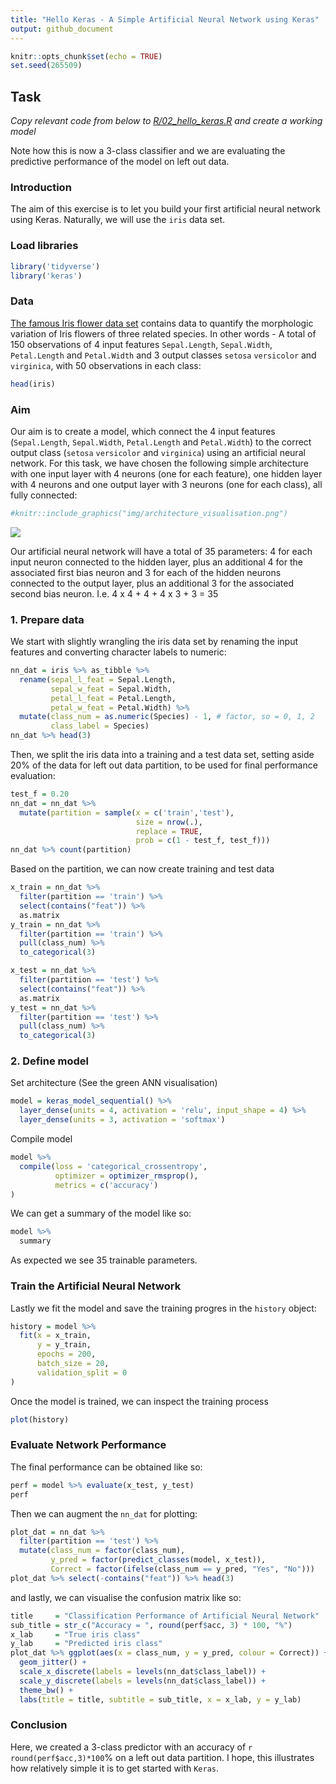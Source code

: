 ```yaml
---
title: "Hello Keras - A Simple Artificial Neural Network using Keras"
output: github_document
---
```


```r
knitr::opts_chunk$set(echo = TRUE)
set.seed(265509)
```

## Task

_Copy relevant code from below to [R/02_hello_keras.R](R/02_hello_keras.R) and create a working model_

Note how this is now a 3-class classifier and we are evaluating the predictive performance of the model on left out data.

### Introduction

The aim of this exercise is to let you build your first artificial neural network using Keras. Naturally, we will use the `iris` data set.

### Load libraries
```r
library('tidyverse')
library('keras')
```

### Data
[The famous Iris flower data set](https://en.wikipedia.org/wiki/Iris_flower_data_set) contains data to quantify the morphologic variation of Iris flowers of three related species. In other words - A total of 150 observations of 4 input features `Sepal.Length`, `Sepal.Width`, `Petal.Length` and `Petal.Width` and 3 output classes `setosa` `versicolor` and `virginica`, with 50 observations in each class:

```r
head(iris)
```

### Aim
Our aim is to create a model, which connect the 4 input features (`Sepal.Length`, `Sepal.Width`, `Petal.Length` and `Petal.Width`) to the correct output class (`setosa` `versicolor` and `virginica`) using an artificial neural network. For this task, we have chosen the following simple architecture with one input layer with 4 neurons (one for each feature), one hidden layer with 4 neurons and one output layer with 3 neurons (one for each class), all fully connected:

```r
#knitr::include_graphics("img/architecture_visualisation.png")
```

![](https://raw.githubusercontent.com/leonjessen/keras_tensorflow_on_iris/master/img/architecture_visualisation.png)

Our artificial neural network will have a total of 35 parameters: 4 for each input neuron connected to the hidden layer, plus an additional 4 for the associated first bias neuron and 3 for each of the hidden neurons connected to the output layer, plus an additional 3 for the associated second bias neuron. I.e. 4 x 4 + 4 + 4 x 3 + 3 = 35

### 1. Prepare data

We start with slightly wrangling the iris data set by renaming the input features and converting character labels to numeric:
```r
nn_dat = iris %>% as_tibble %>%
  rename(sepal_l_feat = Sepal.Length,
         sepal_w_feat = Sepal.Width,
         petal_l_feat = Petal.Length,
         petal_w_feat = Petal.Width) %>%
  mutate(class_num = as.numeric(Species) - 1, # factor, so = 0, 1, 2
         class_label = Species)
nn_dat %>% head(3)
```

Then, we split the iris data into a training and a test data set, setting aside 20% of the data for left out data partition, to be used for final performance evaluation:
```r
test_f = 0.20
nn_dat = nn_dat %>%
  mutate(partition = sample(x = c('train','test'),
                            size = nrow(.),
                            replace = TRUE,
                            prob = c(1 - test_f, test_f)))
nn_dat %>% count(partition)
```

Based on the partition, we can now create training and test data
```r
x_train = nn_dat %>%
  filter(partition == 'train') %>%
  select(contains("feat")) %>%
  as.matrix
y_train = nn_dat %>%
  filter(partition == 'train') %>%
  pull(class_num) %>%
  to_categorical(3)

x_test = nn_dat %>%
  filter(partition == 'test') %>%
  select(contains("feat")) %>%
  as.matrix
y_test = nn_dat %>%
  filter(partition == 'test') %>%
  pull(class_num) %>%
  to_categorical(3)
```

### 2. Define model

Set architecture (See the green ANN visualisation)
```r
model = keras_model_sequential() %>% 
  layer_dense(units = 4, activation = 'relu', input_shape = 4) %>% 
  layer_dense(units = 3, activation = 'softmax')
```

Compile model
```r
model %>%
  compile(loss = 'categorical_crossentropy',
          optimizer = optimizer_rmsprop(),
          metrics = c('accuracy')
)
```

We can get a summary of the model like so:
```r
model %>%
  summary
```

As expected we see 35 trainable parameters.

### Train the Artificial Neural Network

Lastly we fit the model and save the training progres in the `history` object:
```r
history = model %>%
  fit(x = x_train,
      y = y_train,
      epochs = 200,
      batch_size = 20,
      validation_split = 0
)
```

Once the model is trained, we can inspect the training process
```r
plot(history)
```

### Evaluate Network Performance

The final performance can be obtained like so:
```r
perf = model %>% evaluate(x_test, y_test)
perf
```

Then we can augment the `nn_dat` for plotting:
```r
plot_dat = nn_dat %>%
  filter(partition == 'test') %>%
  mutate(class_num = factor(class_num),
         y_pred = factor(predict_classes(model, x_test)),
         Correct = factor(ifelse(class_num == y_pred, "Yes", "No")))
plot_dat %>% select(-contains("feat")) %>% head(3)
```

and lastly, we can visualise the confusion matrix like so:
```r
title     = "Classification Performance of Artificial Neural Network"
sub_title = str_c("Accuracy = ", round(perf$acc, 3) * 100, "%")
x_lab     = "True iris class"
y_lab     = "Predicted iris class"
plot_dat %>% ggplot(aes(x = class_num, y = y_pred, colour = Correct)) +
  geom_jitter() +
  scale_x_discrete(labels = levels(nn_dat$class_label)) +
  scale_y_discrete(labels = levels(nn_dat$class_label)) +
  theme_bw() +
  labs(title = title, subtitle = sub_title, x = x_lab, y = y_lab)
```

### Conclusion
Here, we created a 3-class predictor with an accuracy of `r round(perf$acc,3)*100`% on a left out data partition. I hope, this illustrates how relatively simple it is to get started with `Keras`.
